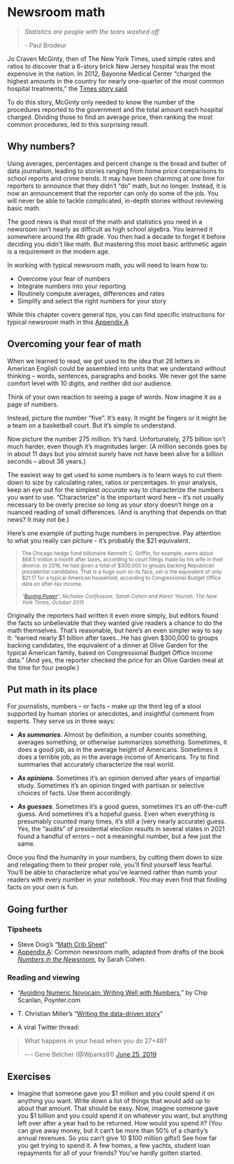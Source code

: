 # Newsroom math {#start-math}

> *Statistics are people with the tears washed off*
>
> \- Paul Brodeur

Jo Craven McGinty, then of The New York Times, used simple rates and ratios to discover that a 6-story brick New Jersey hospital was the most expensive in the nation. In 2012, Bayonne Medical Center "charged the highest amounts in the country for nearly one-quarter of the most common hospital treatments," the [Times story said](https://www.nytimes.com/2013/05/17/business/bayonne-medical-center-has-highest-us-billing-rates.html).

To do this story, McGinty only needed to know the number of the procedures reported to the government and the total amount each hospital charged. Dividing those to find an average price, then ranking the most common procedures, led to this surprising result.

## Why numbers?

Using averages, percentages and percent change is the bread and butter of data journalism, leading to stories ranging from home price comparisons to school reports and crime trends. It may have been charming at one time for reporters to announce that they didn't "do" math, but no longer. Instead, it is now an announcement that the reporter can only do some of the job. You will never be able to tackle complicated, in-depth stories without reviewing basic math.

The good news is that most of the math and statistics you need in a newsroom isn't nearly as difficult as high school algebra. You learned it somewhere around the 4th grade. You then had a decade to forget it before deciding you didn't like math. But mastering this most basic arithmetic again is a requirement in the modern age.

In working with typical newsroom math, you will need to learn how to:

-   Overcome your fear of numbers
-   Integrate numbers into your reporting
-   Routinely compute averages, differences and rates
-   Simplify and select the right numbers for your story

While this chapter covers general tips, you can find specific instructions for typical newsroom math in this [Appendix A](#appendix-math)

## Overcoming your fear of math

When we learned to read, we got used to the idea that 26 letters in American English could be assembled into units that we understand without thinking -- words, sentences, paragraphs and books. We never got the same comfort level with 10 digits, and neither did our audience.

Think of your own reaction to seeing a page of words. Now imagine it as a page of numbers.

Instead, picture the number "five". It's easy. It might be fingers or it might be a team on a basketball court. But it's simple to understand.

Now picture the number 275 million. It's hard. Unfortunately, 275 billion isn't much harder, even though it's magnitudes larger. (A million seconds goes by in about 11 days but you almost surely have not have been alive for a billion seconds -- about 36 years.)

The easiest way to get used to some numbers is to learn ways to cut them down to size by calculating rates, ratios or percentages. In your analysis, keep an eye out for the simplest *accurate* way to characterize the numbers you want to use. "Characterize" is the important word here -- it's not usually necessary to be overly precise so long as your story doesn't hinge on a nuanced reading of small differences. (And is anything that depends on that news? It may not be.)

Here's one example of putting huge numbers in perspective. Pay attention to what you really can picture - it's probably the \$21 equivalent.

<blockquote style="font-size:smaller;">

The Chicago hedge fund billionaire Kenneth C. Griffin, for example, earns about \$68.5 million a month after taxes, according to court filings made by his wife in their divorce. In 2016, he had given a total of \$300,000 to groups backing Republican presidential candidates. That is a huge sum on its face, yet is the equivalent of only \$21.17 for a typical American household, according to Congressional Budget Office data on after-tax income. <br><br> *"[Buying Power](https://www.nytimes.com/interactive/2015/10/11/us/politics/2016-presidential-election-super-pac-donors.html)", Nicholas Confessore, Sarah Cohen and Karen Yourish, The New York Times, October 2015*

</blockquote>

Originally the reporters had written it even more simply, but editors found the facts so unbelievable that they wanted give readers a chance to do the math themselves. That's reasonable, but here's an even simpler way to say it: "earned nearly \$1 billion after taxes...He has given \$300,000 to groups backing candidates, the equivalent of a dinner at Olive Garden for the typical American family, based on Congressional Budget Office income data." (And yes, the reporter checked the price for an Olive Garden meal at the time for four people.)

## Put math in its place

For journalists, numbers -- or facts -- make up the third leg of a stool supported by human stories or anecdotes, and insightful comment from experts. They serve us in three ways:

-   ***As summaries***. Almost by definition, a number counts something, averages something, or otherwise summarizes something. Sometimes, it does a good job, as in the average height of Americans. Sometimes it does a terrible job, as in the average income of Americans. Try to find summaries that accurately characterize the real world.

-   ***As opinions***. Sometimes it's an opinion derived after years of impartial study. Sometimes it's an opinion tinged with partisan or selective choices of facts. Use them accordingly.

-   ***As guesses***. Sometimes it's a good guess, sometimes it's an off-the-cuff guess. And sometimes it's a hopeful guess. Even when everything is presumably counted many times, it's still a (very nearly accurate) guess. Yes, the "audits" of presidential election results in several states in 2021 found a handful of errors -- not a meaningful number, but a few just the same.

Once you find the humanity in your numbers, by cutting them down to size and relegating them to their proper role, you'll find yourself less fearful. You'll be able to characterize what you've learned rather than numb your readers with every number in your notebook. You may even find that finding facts on your own is fun.

## Going further

### Tipsheets {.unnumbered}

-   Steve Doig's "[Math Crib Sheet](https://businessjournalism.org/2017/09/newsroom-math-crib-sheet/)"
-   [Appendix A](#appendix-math): Common newsroom math, adapted from drafts of the book [*Numbers in the Newsroom*](https://www.ire.org/product/numbers-in-the-newsroom-using-math-and-statistics-in-news-second-edition-e-version/), by Sarah Cohen.

### Reading and viewing {.unnumbered}

-   "[Avoiding Numeric Novocain: Writing Well with Numbers](https://www.poynter.org/news/avoiding-numeric-novocain-writing-well-numbers)," by Chip Scanlan, Poynter.com

-   T. Christian Miller's "[Writing the data-driven story](https://cronkitedata.s3.amazonaws.com/docs/data-writing-tmiller.pdf)"

-   A viral Twitter thread:

```{=html}
<blockquote class="twitter-tweet"><p lang="en" dir="ltr">What happens in your head when you do 27+48?</p>--- Gene Belcher (@Wparks91) <a href="https://twitter.com/Wparks91/status/1143666051793788928?ref_src=twsrc%5Etfw">June 25, 2019</a></blockquote>
<script async src="https://platform.twitter.com/widgets.js" charset="utf-8"></script>
```
## Exercises

-   Imagine that someone gave you \$1 million and you could spend it on anything you want. Write down a list of things that would add up to about that amount. That should be easy. Now, imagine someone gave you \$1 billion and you could spend it on whatever you want, but anything left over after a year had to be returned. How would you spend it? (You can give away money, but it can't be more than 50% of a charity's annual revenues. So you can't give 10 \$100 million gifts!) See how far you get trying to spend it. A few homes, a few yachts, student loan repayments for all of your friends? You've hardly gotten started.
